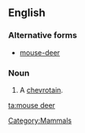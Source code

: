 ==English==

===Alternative forms===
* [[mouse-deer]]

===Noun===
{{en-noun|sg=[[mouse]] [[deer]]|mouse deer}}

# A [[chevrotain]].

[[Category:Mammals]]

[[ta:mouse deer]]